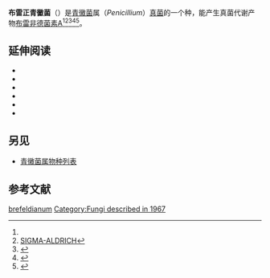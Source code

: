 {{Speciesbox
| name = 布雷正青黴菌
| image = 
| image_width = 250px
| image_caption = 
| genus = Penicillium
| species = brefeldianum
| authority = Stolk & D.B. Scott 1967<ref name =Penicillium-brefeldianum/>
| type_strain = CBS 235.81, FRR 0710, IFO 31731, IMI 216896, LCP 89.2573, LCP 89.2578, MUCL 38762, NBRC 31731, NRRL 710, QM 1872, Thom 5296<ref>{{Cite web |url=http://www.straininfo.net/strainPassport.action?sort=sequenceLength&dir=asc&cultureId=489197 |title=Straininfo of Eupenicillium brefeldianum |access-date=2015-02-17 |archive-date=2018-12-18 |archive-url=https://web.archive.org/web/20181218193602/http://www.straininfo.net/strainPassport.action?sort=sequenceLength&dir=asc&cultureId=489197 |dead-url=no }}</ref>
| subdivision_ranks = Subspecies
| subdivision = 
| synonyms_ref = 
| synonyms = Eupenicillium brefeldianum,<ref name =Penicillium-brefeldianum>{{Cite web |url=http://www.uniprot.org/taxonomy/1131482 |title=UniProt |access-date=2015-02-17 |archive-date=2018-06-28 |archive-url=https://web.archive.org/web/20180628015737/https://www.uniprot.org/taxonomy/1131482 |dead-url=no }}</ref>Carpenteles brefeldianum<ref>{{Cite web |url=http://www.mycobank.org/Biolomics.aspx?Table=Mycobank&MycoBankNr_=258851 |title=MycoBank |access-date=2015-02-17 |archive-date=2018-06-29 |archive-url=https://web.archive.org/web/20180629063128/http://www.mycobank.org/Biolomics.aspx?Table=Mycobank&MycoBankNr_=258851 |dead-url=no }}</ref>
| teleomorph = 
| basionym = 
}}

'''布雷正青黴菌'''（{{lang-la|'''''Penicillium brefeldianum'''''}}）是[[青黴菌|青黴菌]]属（''Penicillium''）[[真菌|真菌]]的一个种，能产生真菌代谢产物[[布雷非德菌素A|布雷非德菌素A]]<ref name =Penicillium-brefeldianum/><ref>[http://www.sigmaaldrich.com/catalog/product/sigma/b5936?lang=de&region=DE SIGMA-ALDRICH]</ref><ref>{{Cite web |url=http://www.sigmaaldrich.com/technical-documents/articles/biology/brefeldin-a.html |title=SIGMA-ALDRICH |access-date=2015-02-17 |archive-date=2019-04-04 |archive-url=https://web.archive.org/web/20190404111337/https://www.sigmaaldrich.com/technical-documents/articles/biology/brefeldin-a.html |dead-url=no }}</ref><ref>{{Cite web |url=http://www.lgcstandards-atcc.org/products/all/74184.aspx?geo_country=de |title=ATCC |access-date=2015-02-17 |archive-date=2018-12-18 |archive-url=https://web.archive.org/web/20181218193719/http://www.lgcstandards-atcc.org/products/all/74184.aspx?geo_country=de |dead-url=no }}</ref><ref>{{cite journal|url=http://linkinghub.elsevier.com/retrieve/pii/S0040402001886609|pages=3507–3513|title=Comparative biochemistry of fatty acid and macrolide antibiotic (brefeldin a). Formation in penicillium brefeldianum|journal=Tetrahedron|volume=39|issue=21|accessdate=2018-04-02|doi=10.1016/s0040-4020(01)88660-9|author=C.Richard Hutchinson, Li Shu-Wen, A.Gavin McInnes, John A. Walter|archive-date=2018-12-19|archive-url=https://web.archive.org/web/20181219044024/https://linkinghub.elsevier.com/retrieve/pii/S0040402001886609|dead-url=no}}</ref>。

==延伸阅读==

* {{cite journal|url=http://linkinghub.elsevier.com/retrieve/pii/S0040402001886609|pages=3507–3513|title=Comparative biochemistry of fatty acid and macrolide antibiotic (brefeldin a). Formation in penicillium brefeldianum|journal=Tetrahedron|volume=39|issue=21|accessdate=2018-04-02|doi=10.1016/s0040-4020(01)88660-9|author=C.Richard Hutchinson, Li Shu-Wen, A.Gavin McInnes, John A. Walter|archive-date=2018-12-19|archive-url=https://web.archive.org/web/20181219044024/https://linkinghub.elsevier.com/retrieve/pii/S0040402001886609|dead-url=no}} 
* {{cite journal|title=Prenylated Indolediketopiperazine Peroxides and Related Homologues from the Marine Sediment-Derived Fungus Penicillium brefeldianum SD-273|journal=Marine Drugs|volume=12|issue=2|pages=746–756|date=2014-01-27|doi=10.3390/md12020746|url=http://www.mdpi.com/1660-3397/12/2/746|language=en|accessdate=2018-04-02|author=Chun-Yan An, Xiao-Ming Li, Chun-Shun Li, Gang-Ming Xu, Bin-Gui Wang|archive-date=2018-06-02|archive-url=https://web.archive.org/web/20180602133037/http://www.mdpi.com/1660-3397/12/2/746|dead-url=no}} 
* {{cite journal|url=http://xlink.rsc.org/?DOI=p19880000773|title=Biosynthesis of palitantin, a polyketide metabolite of Penicillium brefeldianum: 13C n.m.r. assignment and incorporation of 13C-, 2H-, and 18O2-labelled acetates|journal=Journal of the Chemical Society, Perkin Transactions 1|issue=4|issn=1364-5463|date=1988-01-01|volume=0|language=en|accessdate=2018-04-02|doi=10.1039/p19880000773|author=Agathi K. Demetriadou, Ernest D. Laue, James Staunton}} 
* {{cite journal|url=http://doi.wiley.com/10.1002/hlca.19630460419|pages=1235–1243|title=Über die Isolierung neuer Stoffwechselprodukte ausPenicillium brefeldianumDODGE|journal=Helvetica Chimica Acta|volume=46|issue=4|issn=1522-2675|language=en|accessdate=2018-04-02|doi=10.1002/hlca.19630460419|author=E. Härri, W. Loeffler, H. P. Sigg, H. Stähelin, Ch. Tamm}}     
* {{cite journal|title=Purification and properties of a beta-1,6-glucanase from Penicillium brefeldianum|pages=707–714|issn=0264-6021|journal=The Biochemical Journal|volume=223|issue=3|date=1984-11-01|url=https://www.ncbi.nlm.nih.gov/pubmed/6508737|accessdate=2019-02-13|author=G. P. Schep, M. G. Shepherd, P. A. Sullivan|pmid=6508737|pmc=PMC1144354|archive-date=2009-02-17|archive-url=https://web.archive.org/web/20090217151829/http://www.ncbi.nlm.nih.gov/pubmed/6508737|dead-url=no}}
* {{cite book | author = V. Betina | title = Chromatography of Mycotoxins: Techniques and Applications  | edition =  | publisher = Elsevier | date = 1993 | isbn = 0080858627}}

==另见==
*[[青黴菌属物种列表|青黴菌属物种列表]]

== 参考文献 ==
{{reflist}}
{{Taxonbar|from=Q19292807}}

[[Category:青黴屬|brefeldianum]]
[[Category:Fungi_described_in_1967|Category:Fungi described in 1967]]


{{fungus-stub}}